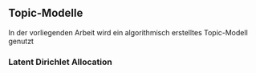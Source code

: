 ## Topic-Modelle {#topicmodelle}
In der vorliegenden Arbeit wird ein algorithmisch erstelltes Topic-Modell genutzt

### Latent Dirichlet Allocation